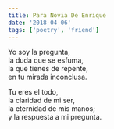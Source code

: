 ```yaml
---
title: Para Novia De Enrique
date: '2018-04-06'
tags: ['poetry', 'friend']
---
```


<div className="italic">
Yo soy la pregunta,<br/>
la duda que se esfuma,<br/>
la que tienes de repente,<br/>
en tu mirada inconclusa.<br/>

Tu eres el todo,<br/>
la claridad de mi ser,<br/>
la eternidad de mis manos;<br/>
y la respuesta a mi pregunta.<br/>
</div>



